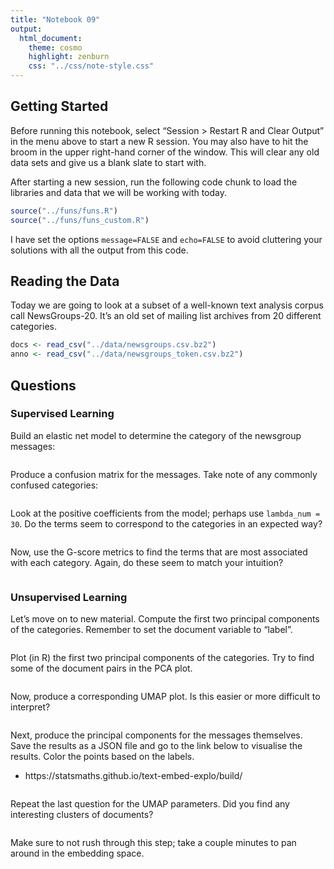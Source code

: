 ```yaml
---
title: "Notebook 09"
output:
  html_document:
    theme: cosmo
    highlight: zenburn
    css: "../css/note-style.css"
---
```


## Getting Started

Before running this notebook, select "Session > Restart R and Clear Output" in
the menu above to start a new R session. You may also have to hit the broom in
the upper right-hand corner of the window. This will clear any old data sets and
give us a blank slate to start with.

After starting a new session, run the following code chunk to load the
libraries and data that we will be working with today.

```r
source("../funs/funs.R")
source("../funs/funs_custom.R")
```

I have set the options `message=FALSE` and `echo=FALSE` to avoid cluttering
your solutions with all the output from this code.

## Reading the Data

Today we are going to look at a subset of a well-known text analysis corpus
call NewsGroups-20. It's an old set of mailing list archives from 20 different
categories.

```r
docs <- read_csv("../data/newsgroups.csv.bz2")
anno <- read_csv("../data/newsgroups_token.csv.bz2")
```

## Questions

### Supervised Learning

Build an elastic net model to determine the category of the newsgroup messages:

```r

```

Produce a confusion matrix for the messages. Take note of any commonly confused
categories:

```r

```

Look at the positive coefficients from the model; perhaps use `lambda_num = 30`.
Do the terms seem to correspond to the categories in an expected way?

```r

```

Now, use the G-score metrics to find the terms that are most associated with
each category. Again, do these seem to match your intuition?

```r

```

### Unsupervised Learning

Let's move on to new material. Compute the first two principal components of
the categories. Remember to set the document variable to "label".

```r

```

Plot (in R) the first two principal components of the categories. Try to find
some of the document pairs in the PCA plot.

```r

```

Now, produce a corresponding UMAP plot. Is this easier or more difficult to
interpret?

```r

```

Next, produce the principal components for the messages themselves. Save the
results as a JSON file and go to the link below to visualise the results. Color
the points based on the labels.

- https://statsmaths.github.io/text-embed-explo/build/

```r

```

Repeat the last question for the UMAP parameters. Did you find any interesting
clusters of documents?

```r

```

Make sure to not rush through this step; take a couple minutes to pan around
in the embedding space.
